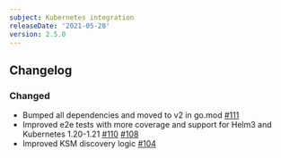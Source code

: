 ```yaml
---
subject: Kubernetes integration
releaseDate: '2021-05-28'
version: 2.5.0
---
```


## Changelog

### Changed

* Bumped all dependencies and moved to v2 in go.mod [#111](https://github.com/newrelic/nri-kubernetes/pull/111)
* Improved e2e tests with more coverage and support for Helm3 and Kubernetes 1.20-1.21 [#110](https://github.com/newrelic/nri-kubernetes/pull/110) [#108](https://github.com/newrelic/nri-kubernetes/pull/108)
* Improved KSM discovery logic [#104](https://github.com/newrelic/nri-kubernetes/pull/104)
